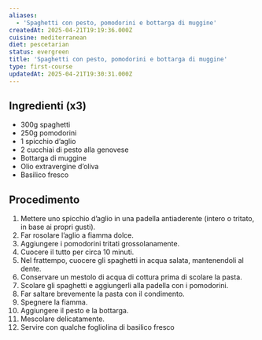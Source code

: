 ```yaml
---
aliases:
  - 'Spaghetti con pesto, pomodorini e bottarga di muggine'
createdAt: 2025-04-21T19:19:36.000Z
cuisine: mediterranean
diet: pescetarian
status: evergreen
title: 'Spaghetti con pesto, pomodorini e bottarga di muggine'
type: first-course
updatedAt: 2025-04-21T19:30:31.000Z
---
```

## Ingredienti (x3)

- 300g spaghetti
- 250g pomodorini
- 1 spicchio d’aglio
- 2 cucchiai di pesto alla genovese
- Bottarga di muggine
- Olio extravergine d’oliva
- Basilico fresco

## Procedimento

1. Mettere uno spicchio d’aglio in una padella antiaderente (intero o tritato, in base ai propri gusti).
2. Far rosolare l’aglio a fiamma dolce.
3. Aggiungere i pomodorini tritati grossolanamente.
4. Cuocere il tutto per circa 10 minuti.
5. Nel frattempo, cuocere gli spaghetti in acqua salata, mantenendoli al dente.
6. Conservare un mestolo di acqua di cottura prima di scolare la pasta.
7. Scolare gli spaghetti e aggiungerli alla padella con i pomodorini.
8. Far saltare brevemente la pasta con il condimento.
9. Spegnere la fiamma.
10. Aggiungere il pesto e la bottarga.
11. Mescolare delicatamente.
12. Servire con qualche fogliolina di basilico fresco
